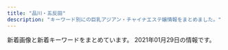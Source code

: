 ```yaml
---
title: "品川・五反田"
description: "キーワード別にの巨乳アジアン・チャイナエステ嬢情報をまとめました。"
---
```


新着画像と新着キーワードをまとめています。
2021年01月29日の情報です。

<DmmAffiliateIns />
<KeywordTable
  shops={
    [
    {
        "img_links": [
            "https://static.a-side.com/photo/shop/35149/list.jpg",
            "https://www.a-side.com/chouraku/staff/miki/index.jpg",
            "https://www.a-side.com/chouraku/images/info/photo04.jpg",
            "https://static.a-side.com/photo/shop/35086/list.jpg",
            "https://static.a-side.com/photo/shop/33708/list.jpg",
            "https://static.a-side.com/photo/shop/16032/list.jpg",
            "https://www.a-side.com/chouraku/staff/emi/index.jpg",
            "https://www.a-side.com/chouraku/images/info/photo02.jpg",
            "https://static.a-side.com/photo/shop/22869/list.jpg",
            "https://www.a-side.com/chouraku/staff/rika/index.jpg",
            "https://www.a-side.com/chouraku/images/info/photo03.jpg",
            "https://www.a-side.com/chouraku/staff/yuyu/index.jpg",
            "https://img.a-side.com/photo/premium/20201214/34140_01_index.jpg",
            "https://img.a-side.com/photo/premium/20201201/30113_01_index.jpg",
            "https://static.a-side.com/photo/shop/35020/list.jpg",
            "https://static.a-side.com/photo/shop/34987/list.jpg",
            "https://static.a-side.com/photo/shop/33915/list.jpg",
            "https://img.a-side.com/photo/premium/20210129/34669_01_top2.jpg",
            "https://img.a-side.com/photo/koko/32924/thumb.jpg",
            "https://img.a-side.com/photo/digicame/20210119/25065_04.jpg",
            "https://www.a-side.com/chouraku/staff/yuki/index.jpg",
            "https://www.a-side.com/chouraku/images/ticket.jpg",
            "https://www.a-side.com/chouraku/staff/mifi/index.jpg",
            "https://img.a-side.com/photo/digicame/20210121/22107_02.jpg",
            "https://img.a-side.com/photo/premium/20210121/30113_01_sp.jpg",
            "https://www.a-side.com/chouraku/images/top-info201812.jpg",
            "https://img.a-side.com/photo/digicame/20210121/31406_01.jpg",
            "https://www.a-side.com/chouraku/staff/sayuri/index.jpg",
            "https://static.a-side.com/photo/shop/35000/list.jpg",
            "https://img.a-side.com/photo/digicame/20210122/29625_01.jpg",
            "https://img.a-side.com/photo/premium/20210128/33649_01_top1.jpg",
            "https://www.a-side.com/chouraku/staff/mika/index.jpg",
            "https://static.a-side.com/photo/shop/33321/list.jpg",
            "https://www.a-side.com/chouraku/staff/yumi/index.jpg",
            "https://www.a-side.com/chouraku/staff/yuu/index.jpg",
            "https://static.a-side.com/photo/shop/34907/list.jpg",
            "https://static.a-side.com/photo/shop/34669/list.jpg",
            "https://static.a-side.com/photo/shop/34660/list.jpg",
            "https://www.a-side.com/chouraku/staff/yuna/index.jpg",
            "https://www.a-side.com/chouraku/staff/mina/index.jpg",
            "https://static.a-side.com/photo/shop/34768/list.jpg",
            "https://www.a-side.com/chouraku/staff/yui/index.jpg",
            "https://www.a-side.com/chouraku/staff/yui2/index.jpg",
            "https://www.a-side.com/chouraku/staff/ayaka/index.jpg",
            "https://static.a-side.com/photo/shop/34961/list.jpg",
            "https://static.a-side.com/photo/shop/35132/list.jpg",
            "https://img.a-side.com/photo/digicame/20210118/32458_04.jpg",
            "https://img.a-side.com/photo/digicame/20210122/26456_01.jpg",
            "https://www.a-side.com/chouraku/staff/aya/index.jpg",
            "https://static.a-side.com/photo/shop/24050/list.jpg",
            "https://static.a-side.com/photo/shop/33596/list.jpg",
            "https://www.a-side.com/chouraku/staff/ami/index.jpg",
            "https://img.a-side.com/photo/digicame/20210122/29625_04.jpg",
            "https://img.a-side.com/photo/premium/20210129/34669_01_top1.jpg",
            "https://img.a-side.com/photo/premium/20210122/27898_01_top1.jpg",
            "https://www.a-side.com/chouraku/images/info/photo01.jpg",
            "https://www.a-side.com/chouraku/staff/coco/index.jpg",
            "https://www.a-side.com/chouraku/staff/miho/index.jpg",
            "https://www.a-side.com/chouraku/staff/ayumi/index.jpg",
            "https://static.a-side.com/photo/shop/35170/list.jpg",
            "https://www.a-side.com/chouraku/images/coupon/info.png",
            "https://img.a-side.com/photo/koko/34965/thumb.jpg",
            "https://img.a-side.com/photo/premium/20210119/33649_01_sp.jpg",
            "https://static.a-side.com/photo/shop/35215/list.jpg",
            "https://www.a-side.com/chouraku/staff/aiko/index.jpg",
            "https://static.a-side.com/photo/shop/34644/list.jpg",
            "https://www.a-side.com/chouraku/images/coupon/presented.png",
            "https://www.a-side.com/chouraku/staff/yuri/index.jpg",
            "https://img.a-side.com/photo/digicame/20210122/29625_02.jpg",
            "https://img.a-side.com/photo/digicame/20210119/25065_02.jpg",
            "https://img.a-side.com/photo/koko/31363/thumb.jpg",
            "https://img.a-side.com/photo/premium/20210128/33649_01_top2.jpg",
            "https://static.a-side.com/photo/shop/34764/list.jpg",
            "https://img.a-side.com/photo/premium/20210120/34449_01_sp.jpg",
            "https://img.a-side.com/photo/digicame/20210121/31406_02.jpg",
            "https://img.a-side.com/photo/premium/20210122/27898_01_top2.jpg",
            "https://static.a-side.com/photo/shop/35018/list.jpg",
            "https://img.a-side.com/photo/koko/24050/thumb.jpg",
            "https://www.a-side.com/chouraku/staff/moe/index.jpg",
            "https://static.a-side.com/photo/shop/30430/list.jpg",
            "https://www.a-side.com/chouraku/staff/ai/index.jpg",
            "https://img.a-side.com/photo/digicame/20210122/26456_02.jpg",
            "https://static.a-side.com/photo/shop/33796/list.jpg",
            "https://www.a-side.com/chouraku/images/covergirl.jpg",
            "https://img.a-side.com/photo/premium/20210122/27898_01_sp.jpg",
            "https://www.a-side.com/chouraku/images/moved.jpg",
            "https://www.a-side.com/chouraku/staff/mimi/index.jpg",
            "https://img.a-side.com/photo/weekly/20210129/top.jpg",
            "https://www.a-side.com/chouraku/images/line.jpg",
            "https://www.a-side.com/include/img/top/button_twitter.png",
            "https://www.a-side.com/chouraku/staff/mayumi/index.jpg",
            "https://static.a-side.com/photo/shop/34847/list.jpg",
            "https://static.a-side.com/photo/shop/34965/list.jpg",
            "https://img.a-side.com/photo/digicame/20210119/31399_04.jpg"
        ],
        "keywords": {
            "\u5de8\u4e73": 1,
            "C": 1,
            "\u4e73": 1
        },
        "url": "https://www.a-side.com/chouraku/",
        "name": "\u9577\u697d",
        "station": "JR\u4e94\u53cd\u7530\u99c5\u897f\u53e3"
    },
    {
        "station": "JR\u4e94\u53cd\u7530\u99c5\u897f\u53e3",
        "url": "http://hi-msg.com/tonpoh/",
        "img_links": [
            "http://hi-msg.com/tonpoh/images/p-10.jpg",
            "http://hi-msg.com/tonpoh/images/p-1.jpg",
            "http://hi-msg.com/tonpoh/images/l.png",
            "http://hi-msg.com/tonpoh/images/s9.png",
            "http://hi-msg.com/tonpoh/images/s6.png",
            "http://hi-msg.com/tonpoh/images/line.png",
            "http://hi-msg.com/tonpoh/images/p-7.jpg",
            "http://hi-msg.com/tonpoh/images/p-9-1.jpg",
            "http://hi-msg.com/tonpoh/images/p-6-1.jpg",
            "http://hi-msg.com/tonpoh/images/p-13-1.jpg",
            "http://hi-msg.com/tonpoh/images/botton.png",
            "http://hi-msg.com/tonpoh/images/p-14.jpg",
            "http://hi-msg.com/tonpoh/images/no.png",
            "http://hi-msg.com/tonpoh/images/fla-1.png",
            "http://hi-msg.com/tonpoh/images/p-2.jpg",
            "http://hi-msg.com/tonpoh/images/ll.png",
            "http://hi-msg.com/tonpoh/images/p-14-1.jpg",
            "http://hi-msg.com/tonpoh/images/p-8.jpg",
            "http://hi-msg.com/tonpoh/images/p-9.jpg",
            "http://hi-msg.com/tonpoh/images/p-6.jpg",
            "http://hi-msg.com/tonpoh/images/p-11-1.jpg",
            "http://hi-msg.com/tonpoh/images/p-4.jpg",
            "http://hi-msg.com/tonpoh/images/p-11.jpg",
            "http://hi-msg.com/tonpoh/images/p-12-1.jpg",
            "http://hi-msg.com/tonpoh/images/p-5.jpg",
            "http://hi-msg.com/tonpoh/images/s5.png",
            "http://hi-msg.com/tonpoh/images/fla.png",
            "http://hi-msg.com/tonpoh/images/tit-staff.png",
            "http://hi-msg.com/tonpoh/images/s1.png",
            "http://hi-msg.com/tonpoh/images/s8.png",
            "http://hi-msg.com/tonpoh/images/p-7-1.jpg",
            "http://hi-msg.com/tonpoh/images/tit-sys.png",
            "http://hi-msg.com/tonpoh/images/p-10-1.jpg",
            "http://hi-msg.com/tonpoh/images/p-0.jpg",
            "http://hi-msg.com/tonpoh/images/p-8-1.jpg",
            "http://hi-msg.com/tonpoh/images/p-13.jpg",
            "http://hi-msg.com/tonpoh/images/fla-3.png",
            "http://hi-msg.com/tonpoh/images/p-12.jpg",
            "http://hi-msg.com/tonpoh/images/s4.jpg"
        ],
        "keywords": {},
        "name": "\u30c8\u30f3\u30dd\u30fc"
    },
    {
        "img_links": [
            "http://hanagoromo.work/b1.jpg",
            "http://hanagoromo.work/tina.jpg",
            "http://hanagoromo.work/6.jpg",
            "http://hanagoromo.work/4.jpg",
            "http://hanagoromo.work/yumi1.jpg",
            "http://hanagoromo.work/rina2.jpeg",
            "http://hanagoromo.work/rie1.jpg",
            "http://hanagoromo.work/miyuki1.jpg",
            "http://hanagoromo.work/staff_t.jpg",
            "http://hanagoromo.work/mio.jpg",
            "http://hanagoromo.work/b2.jpg",
            "http://hanagoromo.work/s1.png",
            "http://hanagoromo.work/ta.png",
            "http://hanagoromo.work/rina1.jpeg",
            "http://hanagoromo.work/tina2.jpg",
            "http://hanagoromo.work/hitomi1.jpg",
            "http://hanagoromo.work/head.jpg",
            "http://hanagoromo.work/b3.jpg",
            "http://hanagoromo.work/sys.jpg",
            "http://hanagoromo.work/mio1.jpg",
            "http://hanagoromo.work/2.jpg",
            "http://hanagoromo.work/1.jpg",
            "http://hanagoromo.work/interior1.jpg",
            "http://hanagoromo.work/main_top.jpg",
            "http://hanagoromo.work/yumi.jpg",
            "http://hanagoromo.work/nana.jpg",
            "http://hanagoromo.work/interior_t.jpg",
            "http://hanagoromo.work/mens-esthe1.png",
            "http://hanagoromo.work/hitomi2.jpg",
            "http://hanagoromo.work/yuyu.jpg",
            "http://hanagoromo.work/sayaka.jpg",
            "http://hanagoromo.work/hitomi.jpg",
            "http://hanagoromo.work/yuna2.jpg",
            "http://hanagoromo.work/int2.jpg",
            "http://hanagoromo.work/3.jpg",
            "http://hanagoromo.work/miyuki.jpg",
            "http://hanagoromo.work/ai3.jpg",
            "http://hanagoromo.work/ai2.jpg",
            "http://hanagoromo.work/112.jpg",
            "http://hanagoromo.work/nana2.jpg",
            "http://hanagoromo.work/nana1.jpg",
            "http://hanagoromo.work/yuna1.jpg",
            "http://hanagoromo.work/mio2.jpg"
        ],
        "station": "JR\u4e94\u53cd\u7530\u99c5",
        "keywords": {},
        "name": "\u82b1\u8863",
        "url": "http://hanagoromo.work/"
    },
    {
        "station": "JR\u4e94\u53cd\u7530\u99c5\u6771\u53e3",
        "name": "\u3072\u307e\u308f\u308a",
        "keywords": {
            "C": 8
        },
        "img_links": [
            "http://www.kenkou-house.info/img/bottmo-left.png",
            "http://www.kenkou-house.info/img/s14.jpg",
            "http://www.kenkou-house.info/img/m8.png",
            "http://www.kenkou-house.info/img/m1.png",
            "http://www.kenkou-house.info/img/s33.jpg",
            "http://www.kenkou-house.info/img/s21.jpg",
            "http://www.kenkou-house.info/img/body-.png",
            "http://www.kenkou-house.info/img/s.png",
            "http://www.kenkou-house.info/img/m3.png",
            "http://www.kenkou-house.info/img/s61.jpg",
            "http://www.kenkou-house.info/img/Himawari_88_31.png",
            "http://www.kenkou-house.info/img/play.png",
            "http://www.kenkou-house.info/img/s1.jpg",
            "http://www.kenkou-house.info/img/Himawari_468_60.png",
            "http://www.kenkou-house.info/img/s4.jpg",
            "http://www.kenkou-house.info/img/m6.png",
            "http://www.kenkou-house.info/img/s11.jpg",
            "http://www.kenkou-house.info/img/s12.jpg",
            "http://www.kenkou-house.info/img/m4.png",
            "http://www.kenkou-house.info/img/s17.jpg",
            "http://www.kenkou-house.info/img/s20.jpg",
            "http://www.kenkou-house.info/img/s22.jpg",
            "http://www.kenkou-house.info/img/s91.jpg",
            "http://www.kenkou-house.info/img/s7.jpg",
            "http://www.kenkou-house.info/img/head.png",
            "http://www.kenkou-house.info/img/m5.png",
            "http://www.kenkou-house.info/img/Himawari_200_40.png",
            "http://www.kenkou-house.info/img/m2.png",
            "http://www.kenkou-house.info/img/Himawari_160_45.png",
            "http://www.kenkou-house.info/img/s16.jpg",
            "http://www.kenkou-house.info/img/s15.jpg",
            "http://www.kenkou-house.info/img/s13.jpg",
            "http://www.kenkou-house.info/img/door.png",
            "http://www.kenkou-house.info/img/bottmo-ritght.png",
            "http://www.kenkou-house.info/img/m7.png"
        ],
        "url": "http://www.kenkou-house.info/"
    },
    {
        "keywords": {
            "C": 13
        },
        "name": "\u30de\u30c3\u30b5\u30fc\u30b8\u306e\u5915\u6708",
        "url": "http://www.es-yuduki.com/",
        "station": "JR\u4e94\u53cd\u7530\u99c5\u897f\u53e3",
        "img_links": [
            "http://www.es-yuduki.com/css/nav/change-0003.jpg",
            "http://www.es-yuduki.com/css/progress06.jpg",
            "http://www.es-yuduki.com/css/nav/nav-0003.jpg",
            "http://www.es-yuduki.com/css/coupon003.jpg",
            "http://www.es-yuduki.com/css/nav/change-006.jpg",
            "http://www.es-yuduki.com/css/nav/change-002.jpg",
            "http://www.es-yuduki.com/css/nav/nav-005.jpg",
            "http://www.es-yuduki.com/css/progress03.jpg",
            "http://www.es-yuduki.com/css/kanban.jpg",
            "http://www.es-yuduki.com/css/nav/nav-006.jpg",
            "http://www.es-yuduki.com/css/progress08.jpg",
            "http://www.es-yuduki.com/css/staff00.jpg",
            "http://www.es-yuduki.com/css/staff02-b.jpg",
            "http://www.es-yuduki.com/css/nav/change-007.jpg",
            "http://www.es-yuduki.com/css/staff03.jpg",
            "http://www.es-yuduki.com/css/staff03-b.jpg",
            "http://www.es-yuduki.com/css/staff02.jpg",
            "http://www.es-yuduki.com/css/progress02.jpg",
            "http://www.es-yuduki.com/css/progress07.jpg",
            "http://www.es-yuduki.com/css/nav/nav-004.jpg",
            "http://www.es-yuduki.com/css/main-top05.png",
            "http://www.es-yuduki.com/css/nav/nav-001.jpg",
            "http://www.es-yuduki.com/css/progress04.jpg",
            "http://www.es-yuduki.com/css/nav/nav-007.jpg",
            "http://www.es-yuduki.com/css/head.jpg",
            "http://www.es-yuduki.com/css/progress05.jpg",
            "http://www.es-yuduki.com/css/nav/change-004.jpg",
            "http://www.es-yuduki.com/css/nav/nav-002.jpg",
            "http://www.es-yuduki.com/css/staff01.jpg",
            "http://www.es-yuduki.com/css/progress01.jpg",
            "http://www.es-yuduki.com/css/nav/change-001.jpg",
            "http://www.es-yuduki.com/css/nav/change-005.jpg",
            "http://www.es-yuduki.com/css/staff01-b.jpg"
        ]
    },
    {
        "url": "http://www.kouroku-este.com/",
        "station": "JR\u54c1\u5ddd\u99c5\u9ad8\u8f2a\u53e3",
        "keywords": {
            "C": 15
        },
        "name": "\u5eb7\u7984",
        "img_links": [
            "http://www.kouroku-este.com/img/staff/fff/s-fff2.jpg",
            "http://www.kouroku-este.com/img/top/listmark1.png",
            "http://www.kouroku-este.com/img/staff/fff/s-fff1.jpg",
            "http://www.kouroku-este.com/img/staff/bbb/bbb1.jpg",
            "http://www.kouroku-este.com/img/staff/aaa/aaa2.jpg",
            "http://www.kouroku-este.com/img/system/service02.jpg",
            "http://www.kouroku-este.com/img/staff/aaa/aaa1.jpg",
            "http://www.kouroku-este.com/img/staff/ccc/ccc1.jpg",
            "http://www.kouroku-este.com/img/staff/ggg/ggg1.jpg",
            "http://www.kouroku-este.com/img/staff/eee/s-eee1.jpg",
            "http://www.kouroku-este.com/img/menu/info_r.jpg",
            "http://www.kouroku-este.com/img/staff/ccc/ccc2.jpg",
            "http://www.kouroku-este.com/img/staff/eee/s-eee2.jpg",
            "http://www.kouroku-este.com/img/system/service01.jpg"
        ]
    },
    {
        "name": "\u6708\u306e\u548c",
        "station": "JR\u4e94\u53cd\u7530\u99c5\u897f\u53e3",
        "keywords": {
            "\u30bb\u30af\u30b7\u30fc": 2
        },
        "img_links": [
            "https://tsukiwa.info/img/staff/risa02.jpg",
            "https://tsukiwa.info/img/akusesu-top0.jpg",
            "https://tsukiwa.info/img/staff/rumi04.jpg",
            "https://tsukiwa.info/img/staff/mimi20202.jpg",
            "https://tsukiwa.info/img/staff/koko3.jpg",
            "https://tsukiwa.info/img/staff/rui2.jpg",
            "https://tsukiwa.info/img/news3.png",
            "https://tsukiwa.info/img/staff/5AD524C3-384E-48C5-9527-57A24BF6D687.jpeg",
            "https://tsukiwa.info/img/staff/ruru1.jpg",
            "https://tsukiwa.info/img/staff/g12.jpg",
            "https://tsukiwa.info/img/staff_top/20201219_1.jpg",
            "https://tsukiwa.info/img/staff/sara242.jpg",
            "https://tsukiwa.info/img/QRcode.png",
            "https://tsukiwa.info/img/bar_staff.png",
            "https://tsukiwa.info/img/staff/no_image.jpg",
            "https://tsukiwa.info/img/bar_gallery.png",
            "https://tsukiwa.info/img/staff/sara241.jpg",
            "https://tsukiwa.info/img/staff_top/20201219_2.jpg",
            "https://tsukiwa.info/img/staff/yuri001.jpg",
            "https://tsukiwa.info/img/staff/risa011.jpg",
            "https://tsukiwa.info/img/event/20210128.png",
            "https://tsukiwa.info/img/news1.png",
            "https://tsukiwa.info/img/bar_profile.png",
            "https://tsukiwa.info/img/staff/rui1.jpg",
            "https://tsukiwa.info/img/staff/DADEBD01-F5CA-46C7-927F-3E3A3F3038AB.jpeg",
            "https://tsukiwa.info/img/staff/sara244.jpg",
            "https://tsukiwa.info/img/staff/aya2101.jpg",
            "https://tsukiwa.info/img/event/camp03.jpg",
            "https://www.a-side.com/ad/koko/include/banner/koko_200x40.png",
            "https://tsukiwa.info/img/pickupGirl.png",
            "https://tsukiwa.info/img/staff/sara243.jpg",
            "https://tsukiwa.info/img/staff/mika05.jpg",
            "https://tsukiwa.info/img/staff/ami11.jpg",
            "https://tsukiwa.info/img/staff/mimi202012.jpg",
            "https://tsukiwa.info/img/staff/mimi01.jpg",
            "https://tsukiwa.info/img/staff/g121.jpg",
            "https://tsukiwa.info/img/staff/rumi02.jpg",
            "https://tsukiwa.info/img/top_map.jpg"
        ],
        "url": "https://tsukiwa.info/"
    },
    {
        "station": "JR\u4e94\u53cd\u7530\u99c5\u897f\u53e3",
        "url": "https://loveraspberry.eei.jp/",
        "img_links": [
            "http://momipara.jp/img/link/momi88.jpg",
            "https://www.hatena.ne.jp/images/wwwridge/help@2x.png",
            "http://\u30a2\u30b8\u30a2\u30f3\u30a8\u30b9\u30c6.biz/images/88-31.jpg",
            "https://www.hatena.ne.jp/images/wwwridge/ng@2x.png",
            "https://b.st-hatena.com/images/entry-button/button-only@2x.png",
            "https://www.hatena.ne.jp/images/wwwridge/ok@2x.png",
            "http://b.hatena.ne.jp/images/v4/public/add/hatenabookmark_android.png",
            "http://b.hatena.ne.jp/images/v4/public/add/hatenabookmark_ios7.png"
        ],
        "keywords": {},
        "name": "\u7652\u3057\u30cf\u30a6\u30b9"
    },
    {
        "url": "http://www.relax-fuyou.info/",
        "station": "JR\u4e94\u53cd\u7530\u99c5\u6771\u53e3",
        "keywords": {
            "87": 2,
            "G": 1,
            "84": 5,
            "E": 5,
            "90": 2,
            "88": 3,
            "C": 3,
            "D": 5,
            "86": 2
        },
        "img_links": [
            "http://www.relax-fuyou.info/img/st11.jpg",
            "http://www.relax-fuyou.info/img/st5.jpg",
            "http://www.relax-fuyou.info/img/st41.jpg",
            "http://www.relax-fuyou.info/img/st10.jpg",
            "http://www.relax-fuyou.info/img/sta1.jpg",
            "http://www.relax-fuyou.info/img/st171.jpg",
            "http://www.relax-fuyou.info/img/sta15.jpg",
            "http://www.relax-fuyou.info/img/st160.jpg",
            "http://www.relax-fuyou.info/img/st161.jpg",
            "http://www.relax-fuyou.info/img/st110.jpg",
            "http://www.relax-fuyou.info/img/st140.jpg",
            "http://www.relax-fuyou.info/img/st17.jpg",
            "http://www.relax-fuyou.info/img/sta20.jpg",
            "http://www.relax-fuyou.info/img/st201.jpg",
            "http://www.relax-fuyou.info/img/st1.jpg",
            "http://www.relax-fuyou.info/img/top.jpg",
            "http://www.relax-fuyou.info/img/sta8.jpg",
            "http://www.relax-fuyou.info/img/st191.jpg",
            "http://www.relax-fuyou.info/img/st150.jpg",
            "http://www.relax-fuyou.info/img/st42.jpg",
            "http://www.relax-fuyou.info/img/sta19.jpg",
            "http://www.relax-fuyou.info/img/st72.jpg",
            "http://www.relax-fuyou.info/img/st8.jpg",
            "http://www.relax-fuyou.info/img/st71.jpg",
            "http://www.relax-fuyou.info/img/sta5.jpg",
            "http://www.relax-fuyou.info/img/st7.jpg",
            "http://www.relax-fuyou.info/img/st181.jpg",
            "http://www.relax-fuyou.info/img/st141.jpg",
            "http://www.relax-fuyou.info/img/sta17.jpg",
            "http://www.relax-fuyou.info/img/r9.jpg",
            "http://www.relax-fuyou.info/img/sta18.jpg",
            "http://www.relax-fuyou.info/img/sta16.jpg"
        ],
        "name": "\u8299\u84c9\uff5e\u30d5\u30e8\u30a6\uff5e"
    },
    {
        "url": "http://es-mirei.com/",
        "station": "JR\u4e94\u53cd\u7530\u99c5\u897f\u53e3",
        "name": "\u7f8e\u4f36",
        "keywords": {
            "88": 2,
            "87": 4,
            "85": 2,
            "E": 8,
            "86": 2
        },
        "img_links": [
            "http://es-mirei.com/images/store/06.jpg",
            "http://es-mirei.com/images/store/04.jpg",
            "http://es-mirei.com/staffPhoto/b20170728165302.jpg",
            "http://es-mirei.com/images/s3Slider1Images/03.jpg",
            "http://es-mirei.com/staffPhoto/b20170908125528.jpg",
            "http://es-mirei.com/staffPhoto/b20180613122502.jpg",
            "http://es-mirei.com/images/s3Slider1Images/02.jpg",
            "http://es-mirei.com/staffPhoto/b20170911152114.jpg",
            "http://es-mirei.com/staffPhoto/s20170908125528.jpg",
            "http://es-mirei.com/staffPhoto/b20170728165536.jpg",
            "http://es-mirei.com/staffPhoto/b20170728165256.jpg",
            "http://es-mirei.com/staffPhoto/s20170728165302.jpg",
            "http://es-mirei.com/images/store/02.jpg",
            "http://es-mirei.com/images/s3Slider1Images/01.jpg",
            "http://es-mirei.com/staffPhoto/s20180613122502.jpg",
            "http://es-mirei.com/staffPhoto/b20180209180323.jpg",
            "http://es-mirei.com/staffPhoto/b20170911152129.jpg",
            "http://es-mirei.com/staffPhoto/s20170728165256.jpg",
            "http://es-mirei.com/images/store/01.jpg",
            "http://es-mirei.com/images/store/03.jpg",
            "http://es-mirei.com/staffPhoto/s20170911152114.jpg",
            "http://es-mirei.com/staffPhoto/s20170911152129.jpg",
            "http://es-mirei.com/images/noImg.jpg",
            "http://es-mirei.com/images/returnStaffBtn.png",
            "http://es-mirei.com/staffPhoto/s20180209180323.jpg",
            "http://es-mirei.com/images/store/05.jpg",
            "http://es-mirei.com/staffPhoto/s20170728165536.jpg"
        ]
    },
    {
        "img_links": [
            "http://lacure.link/images/r6.jpg",
            "http://lacure.link/images/kiki.jpg",
            "http://lacure.link/images/top2.jpg",
            "http://lacure.link/images/g2.jpg",
            "http://lacure.link/images/sayuri.jpg",
            "http://lacure.link/images/g3.jpg",
            "http://lacure.link/images/s1.jpg",
            "http://lacure.link/images/r2.jpg",
            "http://lacure.link/images/face.png",
            "http://lacure.link/images/news.png",
            "http://lacure.link/images/s_staff.png",
            "http://lacure.link/images/gb01.png",
            "http://lacure.link/images/left3.png",
            "http://lacure.link/images/kol.jpg",
            "http://lacure.link/images/r4.jpg",
            "http://lacure.link/images/asali.jpg",
            "http://lacure.link/images/r1.jpg",
            "http://lacure.link/images/yuki.jpg",
            "http://lacure.link/images/g5.jpg",
            "http://lacure.link/images/g1.jpg",
            "http://lacure.link/images/r3.jpg",
            "http://lacure.link/images/r5.jpg",
            "http://lacure.link/images/zi.png",
            "http://lacure.link/images/g0.jpg",
            "http://lacure.link/images/g6.jpg"
        ],
        "url": "http://lacure.link/",
        "name": "\u30e9\u30ad\u30e5\u30a2",
        "keywords": {},
        "station": "\u6238\u8d8a\u9280\u5ea7\u99c5"
    },
    {
        "station": "JR\u4e94\u53cd\u7530\u99c5\u897f\u53e3",
        "img_links": [
            "http://gotanda.pepper.jp/m173.jpg",
            "http://gotanda.pepper.jp/20151109231038834554.jpg",
            "http://gotanda.pepper.jp/gotanda001.jpg",
            "http://gotanda.pepper.jp/m02272.jpg",
            "http://gotanda.pepper.jp/m048.png",
            "http://gotanda.pepper.jp/1-01.png",
            "http://gotanda.pepper.jp/m049.png"
        ],
        "url": "http://gotanda.pepper.jp/",
        "keywords": {},
        "name": "\u4e94\u53cd\u7530\u30e1\u30c7\u30a3\u30ab\u30eb\u30a8\u30f3"
    },
    {
        "name": "\u30d5\u30ed\u30fc\u30e9",
        "station": "JR\u54c1\u5ddd\u99c5\u9ad8\u8f2a\u53e3",
        "url": "http://f-aroma.info/",
        "img_links": [
            "http://f-aroma.info/wp/wp-content/uploads/2018/12/ksmamamalala.jpg",
            "http://f-aroma.info/wp/wp-content/uploads/2019/03/sahuisjoialsklma.jpg",
            "http://f-aroma.info/wp/wp-content/uploads/2019/09/erstdyfusa.jpg",
            "http://f-aroma.info/wp/wp-content/themes/Butterfly2_ver_1_3/images/room/1.jpg",
            "http://f-aroma.info/wp/wp-content/uploads/2019/08/ersrdtyfugi.jpg",
            "http://f-aroma.info/wp/wp-content/uploads/2020/10/4w5e4r6tuygiho.jpg",
            "http://f-aroma.info/wp/wp-content/uploads/2018/05/hsiojiolasa.jpg",
            "http://f-aroma.info/wp/wp-content/uploads/2019/04/sahuisaioaa.jpg",
            "http://f-aroma.info/wp/wp-content/uploads/2019/07/trdyfugiho.jpg",
            "http://f-aroma.info/wp/wp-content/uploads/2018/01/sioaahso21.jpg",
            "http://f-aroma.info/wp/wp-content/uploads/2019/09/2a602101905d29ed1e80bee4c4c6b1c1.jpg",
            "http://f-aroma.info/wp/wp-content/themes/Butterfly2_ver_1_3/images/call.png",
            "http://f-aroma.info/wp/wp-content/uploads/2017/11/huisahiusahiusa21.jpg",
            "http://f-aroma.info/wp/wp-content/uploads/2018/04/joijsoijasasaa.jpg",
            "http://f-aroma.info/wp/wp-content/uploads/2018/11/smaskoasaa.jpg",
            "http://f-aroma.info/wp/wp-content/uploads/2017/11/uhiuhhuihiuhiusa121.jpg",
            "http://f-aroma.info/wp/wp-content/uploads/2017/07/hitomichan01.jpg",
            "http://f-aroma.info/wp/wp-content/themes/Butterfly2_ver_1_3/event/top-img01.png",
            "http://f-aroma.info/wp/wp-content/uploads/2019/12/aewrstdyfugi.jpg",
            "http://f-aroma.info/wp/wp-content/uploads/2019/09/serdtytfuygiuhosa.jpg",
            "http://f-aroma.info/wp/wp-content/themes/Butterfly2_ver_1_3/images/tel.png",
            "http://f-aroma.info/wp/wp-content/themes/Butterfly2_ver_1_3/event/top-img02.png",
            "http://f-aroma.info/wp/wp-content/uploads/2017/08/nananananana.jpg",
            "http://f-aroma.info/wp/wp-content/themes/Butterfly2_ver_1_3/event/top-img03.png"
        ],
        "keywords": {
            "C": 10,
            "F": 2,
            "D": 18,
            "E": 4
        }
    },
    {
        "img_links": [
            "http://p-fly.work/staff/kiki.jpg",
            "http://p-fly.work/images/sys1.jpg",
            "http://p-fly.work/images/int2.png",
            "http://p-fly.work/images/sys4.png",
            "http://p-fly.work/img/kiki1.jpg",
            "http://p-fly.work/images/b2.jpg",
            "http://p-fly.work/images/tr.jpg",
            "http://p-fly.work/images/news.jpg",
            "http://p-fly.work/images/int1.jpg",
            "http://p-fly.work/images/sys2.jpg",
            "http://p-fly.work/staff/sara.jpg",
            "http://p-fly.work/img/mai1.jpg",
            "http://p-fly.work/images/7.jpg",
            "http://p-fly.work/images/12.jpg",
            "http://p-fly.work/staff/mai.jpg",
            "http://p-fly.work/images/staff_t.png",
            "http://p-fly.work/images/sys3.jpg",
            "http://p-fly.work/images/mobile.jpg",
            "http://p-fly.work/images/b3.jpg",
            "http://p-fly.work/images/b1.jpg",
            "http://p-fly.work/images/interior_t.png",
            "http://p-fly.work/staff/yuyu.jpg",
            "http://p-fly.work/images/head.png",
            "http://p-fly.work/img/sara1.jpg",
            "http://p-fly.work/images/line.png",
            "http://p-fly.work/images/ac1.jpg",
            "http://p-fly.work/img/yuyu1.jpg",
            "http://p-fly.work/images/1.jpg",
            "http://p-fly.work/images/9.jpg"
        ],
        "station": "JR\u4e94\u53cd\u7530\u99c5\u897f\u53e3",
        "url": "http://p-fly.work/",
        "name": "\u7d2b\u306e\u8776",
        "keywords": {}
    },
    {
        "keywords": {
            "C": 8
        },
        "url": "http://www.relax-cs.com/",
        "station": "JR\u4e94\u53cd\u7530\u99c5\u897f\u53e3",
        "img_links": [
            "http://www.relax-cs.com/css/staff/staff06.jpg",
            "http://www.relax-cs.com/css/tdimg02.jpg",
            "http://www.relax-cs.com/css/nav/change-003.jpg",
            "http://www.relax-cs.com/css/staff/staff007.jpg",
            "http://www.relax-cs.com/images/image-05.jpg",
            "http://www.relax-cs.com/css/nav/nav-002.jpg",
            "http://www.relax-cs.com/css/tdimg004.jpg",
            "http://www.relax-cs.com/css/progress-03.jpg",
            "http://www.relax-cs.com/images/image-6.jpg",
            "http://www.relax-cs.com/images/image-3.jpg",
            "http://www.relax-cs.com/css/staff/staff10.jpg",
            "http://www.relax-cs.com/css/progress-01.jpg",
            "http://www.relax-cs.com/images/staff007.jpg",
            "http://www.relax-cs.com/css/nav/change-007.jpg",
            "http://www.relax-cs.com/css/keiraku-img01.jpg",
            "http://www.relax-cs.com/css/keiraku-img02.jpg",
            "http://www.relax-cs.com/css/nav/change-002.jpg",
            "http://www.relax-cs.com/images/image-1.jpg",
            "http://www.relax-cs.com/css/nav/change-006.jpg",
            "http://www.relax-cs.com/css/keiraku-img04.jpg",
            "http://www.relax-cs.com/css/staff/staff02.jpg",
            "http://www.relax-cs.com/css/nav/nav-004.jpg",
            "http://www.relax-cs.com/css/tdimg03.jpg",
            "http://www.relax-cs.com/css/progress-04.jpg",
            "http://www.relax-cs.com/css/tdimg005.jpg",
            "http://www.relax-cs.com/images/image-2.jpg",
            "http://www.relax-cs.com/css/top-change.jpg",
            "http://www.relax-cs.com/css/tdimg01.jpg",
            "http://www.relax-cs.com/css/staff/staff01.jpg",
            "http://www.relax-cs.com/css/nav/nav-003.jpg",
            "http://www.relax-cs.com/css/nav/change-005.jpg",
            "http://www.relax-cs.com/images/image-07.jpg",
            "http://www.relax-cs.com/css/tdimg007.jpg",
            "http://www.relax-cs.com/css/nav/nav-001.jpg",
            "http://www.relax-cs.com/images/staff10.jpg",
            "http://www.relax-cs.com/images/image-04.jpg",
            "http://www.relax-cs.com/images/staff05.jpg",
            "http://www.relax-cs.com/css/progress-02.jpg",
            "http://www.relax-cs.com/css/nav/nav-005.jpg",
            "http://www.relax-cs.com/css/nav/nav-006.jpg",
            "http://www.relax-cs.com/css/nav/nav-007.jpg",
            "http://www.relax-cs.com/css/nav/change-001.jpg",
            "http://www.relax-cs.com/images/staff01.jpg",
            "http://www.relax-cs.com/css/keiraku-img03.jpg",
            "http://www.relax-cs.com/css/tdimg06.jpg",
            "http://www.relax-cs.com/css/nav/change-004.jpg",
            "http://www.relax-cs.com/images/staff03.jpg"
        ],
        "name": "\u30af\u30e9\u30ea\u30bb\u30fc\u30b8 \uff5eClary Sage\uff5e"
    }
]
}
/>
<DmmAffiliateScript />
